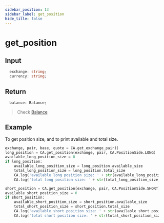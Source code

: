 ```yaml
---
sidebar_position: 13
sidebar_label: get_position
hide_title: false
---
```



# get_position

## Input

```typescript
  exchange: string;
  currency: string;
```

## Return

```typescript
  balance: Balance;
```
> Check [Balance](/docs/developer/api/python/ca-objects/position)

## Example

To get position size, and to print available and total size.

```python
exchange, pair, base, quote = CA.get_exchange_pair()
long_position = CA.get_position(exchange, pair, CA.PositionSide.LONG)
available_long_position_size = 0
if long_position:
    available_long_position_size = long_position.available_size
    total_long_position_size = long_position.total_size
    CA.log('available long position size: ' + str(available_long_position_size))
    CA.log('total long position size: ' + str(total_long_position_size))

short_position = CA.get_position(exchange, pair, CA.PositionSide.SHORT)
available_short_position_size = 0
if short_position:
    available_short_position_size = short_position.available_size
    total_short_position_size = short_position.total_size
    CA.log('available short position size: ' + str(available_short_position_size))
    CA.log('total short position size: ' + str(total_short_position_size))
```

